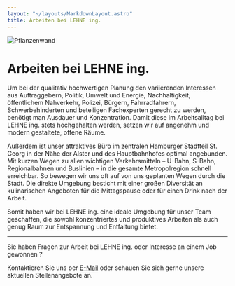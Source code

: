 ```yaml
---
layout: "~/layouts/MarkdownLayout.astro"
title: Arbeiten bei LEHNE ing.
---
```



![Pflanzenwand](./cover.jpg)

# Arbeiten bei LEHNE ing.

Um bei der qualitativ hochwertigen
Planung den variierenden Interessen aus Auftraggebern, Politik, Umwelt
und Energie, Nachhaltigkeit, öffentlichem Nahverkehr, Polizei, Bürgern,
Fahrradfahrern, Schwerbehinderten und beteiligen Fachexperten gerecht zu
werden, benötigt man Ausdauer und Konzentration. Damit diese im
Arbeitsalltag bei LEHNE ing. stets hochgehalten werden, setzen wir auf
angenehm und modern gestaltete, offene Räume.

Außerdem ist unser attraktives Büro im
zentralen Hamburger Stadtteil St. Georg in der Nähe der Alster und des
Hauptbahnhofes optimal angebunden. Mit kurzen Wegen zu allen wichtigen
Verkehrsmitteln – U-Bahn, S-Bahn, Regionalbahnen und Buslinien – in die
gesamte Metropolregion schnell erreichbar. So bewegen wir uns oft auf
von uns geplanten Wegen durch die Stadt. Die direkte Umgebung besticht
mit einer großen Diversität an kulinarischen Angeboten für die
Mittagspause oder für einen Drink nach der Arbeit.

Somit haben wir bei LEHNE ing. eine
ideale Umgebung für unser Team geschaffen, die sowohl konzentriertes und
produktives Arbeiten als auch genug Raum zur Entspannung und Entfaltung
bietet.

<Slider id="office" images={images} />

---

Sie haben Fragen zur Arbeit bei LEHNE ing. oder Interesse an einem Job gewonnen ?

Kontaktieren Sie uns per [E-Mail](mailto:info@lehne-ing.de) oder schauen Sie sich gerne unsere aktuellen Stellenangebote an.
